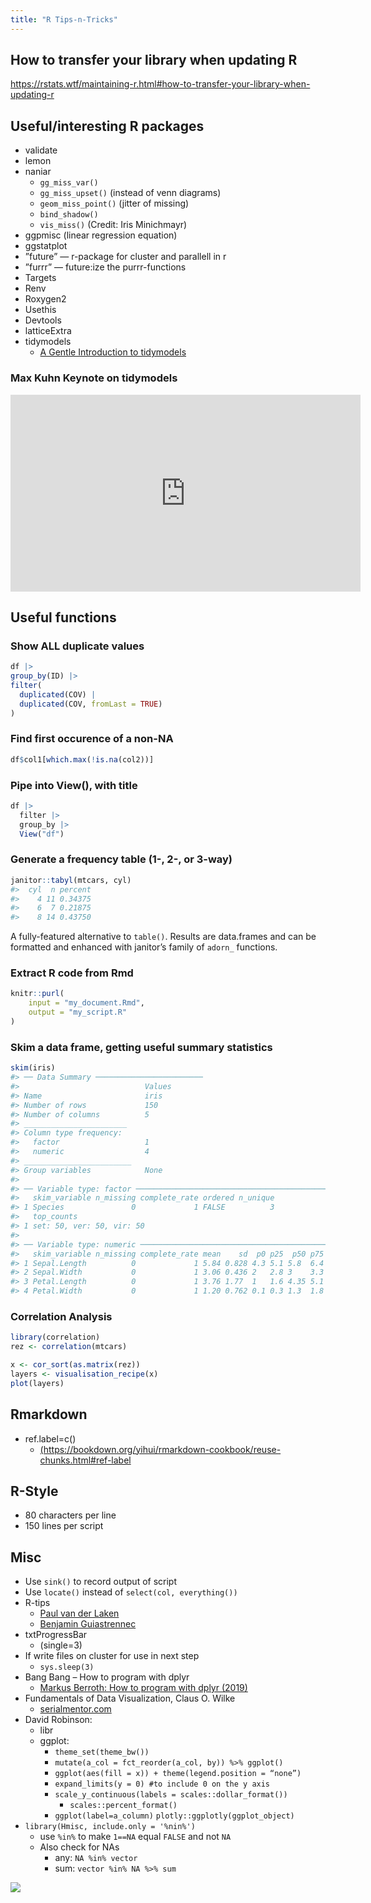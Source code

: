 ```yaml
---
title: "R Tips-n-Tricks"
---
```


## How to transfer your library when updating R

[https://rstats.wtf/maintaining-r.html#how-to-transfer-your-library-when-updating-r](https://rstats.wtf/maintaining-r.html#how-to-transfer-your-library-when-updating-r)

## Useful/interesting R packages

* validate
* lemon
* naniar
    * `gg_miss_var()`
    * `gg_miss_upset()` (instead of venn diagrams)
    * `geom_miss_point()` (jitter of missing)
    * `bind_shadow()`
    * `vis_miss()` (Credit: Iris Minichmayr)
* ggpmisc (linear regression equation)
* ggstatplot
* ”future” — r-package for cluster and parallell in r
* ”furrr” — future:ize the purrr-functions
* Targets
* Renv
* Roxygen2
* Usethis
* Devtools
* latticeExtra
* tidymodels
    * [A Gentle Introduction to tidymodels](https://rviews.rstudio.com/2019/06/19/a-gentle-intro-to-tidymodels/)

### Max Kuhn Keynote on tidymodels

<iframe width="560" height="315" src="https://www.youtube-nocookie.com/embed/ATcG_BBiFYQ?si=kLnxdNIYQ4AmhlDY&amp;start=23368" title="YouTube video player" frameborder="0" allow="accelerometer; autoplay; clipboard-write; encrypted-media; gyroscope; picture-in-picture; web-share" referrerpolicy="strict-origin-when-cross-origin" allowfullscreen></iframe>

## Useful functions

### Show ALL duplicate values

```r
df |>
group_by(ID) |>
filter(
  duplicated(COV) |
  duplicated(COV, fromLast = TRUE)
)
```

### Find first occurence of a non-NA

```r
df$col1[which.max(!is.na(col2))]
```

### Pipe into View(), with title

```r
df |>
  filter |>
  group_by |>
  View("df")
```
### Generate a frequency table (1-, 2-, or 3-way)

```r
janitor::tabyl(mtcars, cyl)
#>  cyl  n percent
#>    4 11 0.34375
#>    6  7 0.21875
#>    8 14 0.43750
```

A fully-featured alternative to `table()`.
Results are data.frames and can be formatted and enhanced with janitor's family of `adorn_` functions.

### Extract R code from Rmd

```r
knitr::purl(
    input = "my_document.Rmd",
    output = "my_script.R"
)
```

### Skim a data frame, getting useful summary statistics

```r
skim(iris)
#> ── Data Summary ────────────────────────
#>                            Values
#> Name                       iris  
#> Number of rows             150   
#> Number of columns          5     
#> _______________________          
#> Column type frequency:           
#>   factor                   1     
#>   numeric                  4     
#> ________________________         
#> Group variables            None  
#> 
#> ── Variable type: factor ───────────────────────────────────────────────────────
#>   skim_variable n_missing complete_rate ordered n_unique
#> 1 Species               0             1 FALSE          3
#>   top_counts               
#> 1 set: 50, ver: 50, vir: 50
#> 
#> ── Variable type: numeric ──────────────────────────────────────────────────────
#>   skim_variable n_missing complete_rate mean    sd  p0 p25  p50 p75 p100 hist 
#> 1 Sepal.Length          0             1 5.84 0.828 4.3 5.1 5.8  6.4  7.9 ▆▇▇▅▂
#> 2 Sepal.Width           0             1 3.06 0.436 2   2.8 3    3.3  4.4 ▁▆▇▂▁
#> 3 Petal.Length          0             1 3.76 1.77  1   1.6 4.35 5.1  6.9 ▇▁▆▇▂
#> 4 Petal.Width           0             1 1.20 0.762 0.1 0.3 1.3  1.8  2.5 ▇▁▇▅▃

```

### Correlation Analysis

```r
library(correlation)
rez <- correlation(mtcars)

x <- cor_sort(as.matrix(rez))
layers <- visualisation_recipe(x)
plot(layers)
```

## Rmarkdown

* ref.label=c()
    * [(https://bookdown.org/yihui/rmarkdown-cookbook/reuse-chunks.html#ref-label](https://bookdown.org/yihui/rmarkdown-cookbook/reuse-chunks.html#ref-label)

## R-Style

* 80 characters per line
* 150 lines per script

## Misc

* Use `sink()` to record output of script
* Use `locate()` instead of `select(col, everything())`
* R-tips
    * [Paul van der Laken](https://paulvanderlaken.com/2018/05/21/r-tips-and-tricks/)
    * [Benjamin Guiastrennec](https://guiastrennec.gitbooks.io/r-notes/content/)


* txtProgressBar
    * (single=3)
* If write files on cluster for use in next step
    * `sys.sleep(3)`
* Bang Bang – How to program with dplyr
    * [Markus Berroth: How to program with dplyr (2019)](https://www.statworx.com/de/blog/bang-bang-how-to-program-with-dplyr/)
* Fundamentals of Data Visualization, Claus O. Wilke
    * [serialmentor.com](https://serialmentor.com/dataviz/)
* David Robinson:
    * libr
    * ggplot:
        * `theme_set(theme_bw())`
        * `mutate(a_col = fct_reorder(a_col, by)) %>% ggplot()`
        * `ggplot(aes(fill = x)) + theme(legend.position = “none”)`
        * `expand_limits(y = 0) #to include 0 on the y axis`
        * `scale_y_continuous(labels = scales::dollar_format())`
            * `scales::percent_format()`
        * `ggplot(label=a_column)` `plotly::ggplotly(ggplot_object)`
* `library(Hmisc, include.only = '%nin%')`
    * use `%in%` to make `1==NA` equal `FALSE` and not `NA`
    * Also check for NAs
        * any: `NA %in% vector`
        * sum: `vector %in% NA %>% sum`

![](./images/dist-func.png)
